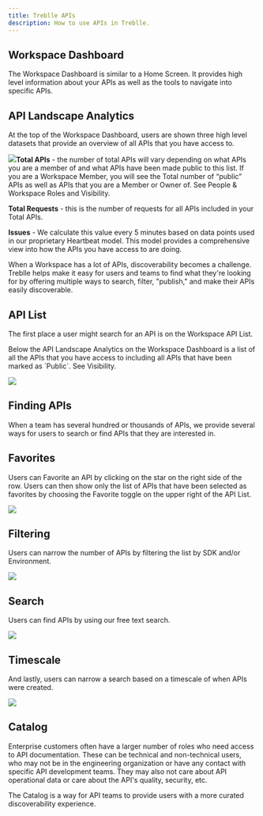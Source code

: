 ```yaml
---
title: Treblle APIs
description: How to use APIs in Treblle.
---
```



## Workspace Dashboard

The Workspace Dashboard is similar to a Home Screen. It provides high level information about your APIs as well as the tools to navigate into specific APIs.

## API Landscape Analytics

At the top of the Workspace Dashboard, users are shown three high level datasets that provide an overview of all APIs that you have access to.

![](https://lh7-rt.googleusercontent.com/docsz/AD_4nXfM1wYAl7LRJOdtZoviaNcmN92bwS5lW0tW9NT2eY-GR_Du8_nrJrWsExN7rnNE2Hu1h1pALBDj-dv17GVhpcCPIh5dzZchUkI3oE--X56Gb9RhCJ95frcowC3zbNsq2Fyfxjq0QcycOKnkuaQBKcknDMR8?key=a_kfnPQFPVBpi_1TCPuaQA)**Total APIs** - the number of total APIs will vary depending on what APIs you are a member of and what APIs have been made public to this list. If you are a Workspace Member, you will see the Total number of “public” APIs as well as APIs that you are a Member or Owner of. See People & Workspace Roles and Visibility.

**Total Requests** - this is the number of requests for all APIs included in your Total APIs.

**Issues** - We calculate this value every 5 minutes based on data points used in our proprietary Heartbeat model. This model provides a comprehensive view into how the APIs you have access to are doing.

When a Workspace has a lot of APIs, discoverability becomes a challenge. Treblle helps make it easy for users and teams to find what they're looking for by offering multiple ways to search, filter, "publish," and make their APIs easily discoverable.

## API List

The first place a user might search for an API is on the Workspace API List.

Below the API Landscape Analytics on the Workspace Dashboard is a list of all the APIs that you have access to including all APIs that have been marked as \`Public\`. See Visibility.

![](https://lh7-rt.googleusercontent.com/docsz/AD_4nXe4b26OguutYKeoXR446UZo1TanhqTqx-Yhb4u-d0DTf2o1XAgXEdK15eTEaLJrT8d56xSD4uZJQ2b8jMmFc82JoohIKwgFrW1fbbBmhPiQrl2mkBV6alGuz6gdttYBNCa_iFSOHvHSvkdSTUyGX-Tc7mWj?key=a_kfnPQFPVBpi_1TCPuaQA)

## Finding APIs

When a team has several hundred or thousands of APIs, we provide several ways for users to search or find APIs that they are interested in.

## Favorites

Users can Favorite an API by clicking on the star on the right side of the row. Users can then show only the list of APIs that have been selected as favorites by choosing the Favorite toggle on the upper right of the API List.

![](https://firebasestorage.googleapis.com/v0/b/treblle-docs.appspot.com/o/9kn9a_image.png?alt=media&token=b186b896-605d-47cd-bd49-8f46166e9d58)

## Filtering

Users can narrow the number of APIs by filtering the list by SDK and/or Environment.

![](https://firebasestorage.googleapis.com/v0/b/treblle-docs.appspot.com/o/rv4h7_image.png?alt=media&token=c1621e15-c2ed-477a-a519-7904fb056f38)

## Search

Users can find APIs by using our free text search.

![](https://firebasestorage.googleapis.com/v0/b/treblle-docs.appspot.com/o/cgei7_image.png?alt=media&token=b52d944b-6a47-4165-bce7-38cf23c34534)

## Timescale

And lastly, users can narrow a search based on a timescale of when APIs were created.

![](https://firebasestorage.googleapis.com/v0/b/treblle-docs.appspot.com/o/0xv4g_4ryql_image.png?alt=media&token=9e62db28-1728-4747-8de8-d656bffdb906)

## Catalog

Enterprise customers often have a larger number of roles who need access to API documentation. These can be technical and non-technical users, who may not be in the engineering organization or have any contact with specific API development teams. They may also not care about API operational data or care about the API's quality, security, etc. 

The Catalog is a way for API teams to provide users with a more curated discoverability experience. 
